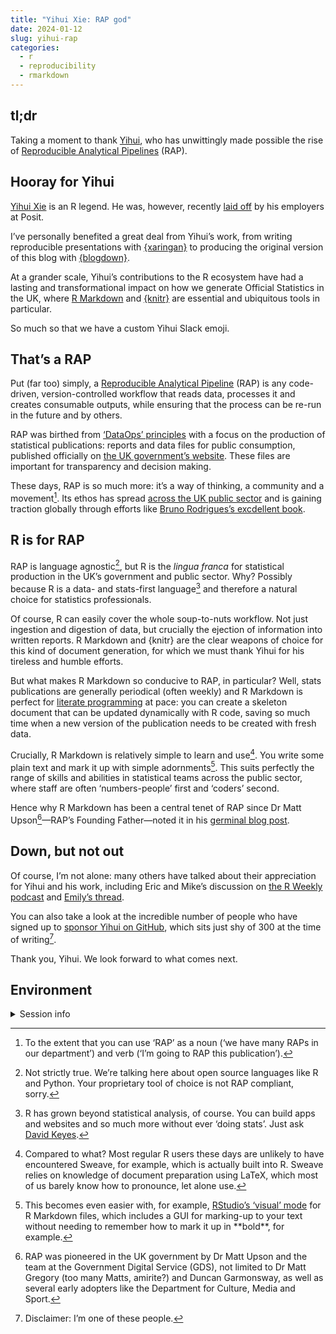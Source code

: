 ```yaml
---
title: "Yihui Xie: RAP god"
date: 2024-01-12
slug: yihui-rap
categories:
  - r
  - reproducibility
  - rmarkdown
---
```



## tl;dr

Taking a moment to thank [Yihui](https://yihui.org/), who has unwittingly made possible the rise of [Reproducible Analytical Pipelines](https://analysisfunction.civilservice.gov.uk/support/reproducible-analytical-pipelines/) (RAP).

## Hooray for Yihui

[Yihui Xie](https://yihui.org/) is an R legend. He was, however, recently [laid off](https://yihui.org/en/2024/01/bye-rstudio/) by his employers at Posit.

I've personally benefited a great deal from Yihui's work, from writing reproducible presentations with [{xaringan}](https://slides.yihui.org/xaringan/#1) to producing the original version of this blog with [{blogdown}](https://pkgs.rstudio.com/blogdown/).

At a grander scale, Yihui's contributions to the R ecosystem have had a lasting and transformational impact on how we generate Official Statistics in the UK, where [R Markdown](https://rmarkdown.rstudio.com/) and [{knitr}](https://yihui.org/knitr/) are essential and ubiquitous tools in particular.

So much so that we have a custom Yihui Slack emoji.

## That's a RAP

Put (far too) simply, a [Reproducible Analytical Pipeline](https://analysisfunction.civilservice.gov.uk/support/reproducible-analytical-pipelines/) (RAP) is any code-driven, version-controlled workflow that reads data, processes it and creates consumable outputs, while ensuring that the process can be re-run in the future and by others.

RAP was birthed from ['DataOps' principles](https://en.wikipedia.org/wiki/DevOps) with a focus on the production of statistical publications: reports and data files for public consumption, published officially on [the UK government's website](https://www.gov.uk/search/research-and-statistics?content_store_document_type=statistics_published&order=updated-newest). These files are important for transparency and decision making.

These days, RAP is so much more: it's a way of thinking, a community and a movement[^verb]. Its ethos has spread [across the UK public sector](https://nhsdigital.github.io/rap-community-of-practice/introduction_to_RAP/history_of_RAP/) and is gaining traction globally through efforts like [Bruno Rodrigues's excdellent book](https://raps-with-r.dev/).

## R is for RAP

RAP is language agnostic[^agnostic], but R is the _lingua franca_ for statistical production in the UK's government and public sector. Why? Possibly because R is a data- and stats-first language[^nostats] and therefore a natural choice for statistics professionals.

Of course, R can easily cover the whole soup-to-nuts workflow. Not just ingestion and digestion of data, but crucially the ejection of information into written reports. R Markdown and {knitr} are the clear weapons of choice for this kind of document generation, for which we must thank Yihui for his tireless and humble efforts.

But what makes R Markdown so conducive to RAP, in particular? Well, stats publications are generally periodical (often weekly) and R Markdown is perfect for [literate programming](https://en.wikipedia.org/wiki/Literate_programming) at pace: you can create a skeleton document that can be updated dynamically with R code, saving so much time when a new version of the publication needs to be created with fresh data.

Crucially, R Markdown is relatively simple to learn and use[^sweave]. You write some plain text and mark it up with simple adornments[^visual]. This suits perfectly the range of skills and abilities in statistical teams across the public sector, where staff are often 'numbers-people' first and 'coders' second. 

Hence why R Markdown has been a central tenet of RAP since Dr Matt Upson[^originator]—RAP's Founding Father—noted it in his [germinal blog post](https://dataingovernment.blog.gov.uk/2017/03/27/reproducible-analytical-pipeline/).

## Down, but not out

Of course, I'm not alone: many others have talked about their appreciation for Yihui and his work, including Eric and Mike's discussion on [the R Weekly podcast](https://rweekly.fireside.fm/147) and [Emily's thread](https://x.com/EmilyRiederer/status/1743672724403241196).

You can also take a look at the incredible number of people who have signed up to [sponsor Yihui on GitHub](https://github.com/sponsors/yihui), which sits just shy of 300 at the time of writing[^sponsor].

Thank you, Yihui. We look forward to what comes next.

## Environment {.appendix}

<details><summary>Session info</summary>
```r
cat("Last rendered:", format(Sys.time(), usetz = TRUE)); sessionInfo()
```
</details>

[^nostats]: R has grown beyond statistical analysis, of course. You can build apps and websites and so much more without ever 'doing stats'. Just ask [David Keyes](https://rwithoutstatistics.com/).
[^visual]: This becomes even easier with, for example, [RStudio's 'visual' mode](https://rstudio.github.io/visual-markdown-editing/) for R Markdown files, which includes a GUI for marking-up to your text without needing to remember how to mark it up in \*\*bold\*\*, for example.
[^sponsor]: Disclaimer: I'm one of these people.
[^agnostic]: Not strictly true. We're talking here about open source languages like R and Python. Your proprietary tool of choice is not RAP compliant, sorry.
[^verb]: To the extent that you can use 'RAP' as a noun ('we have many RAPs in our department') and verb ('I'm going to RAP this publication').
[^originator]: RAP was pioneered in the UK government by Dr Matt Upson and the team at the Government Digital Service (GDS), not limited to Dr Matt Gregory (too many Matts, amirite?) and Duncan Garmonsway, as well as several early adopters like the Department for Culture, Media and Sport.
[^sweave]: Compared to what? Most regular R users these days are unlikely to have encountered Sweave, for example, which is actually built into R. Sweave relies on knowledge of document preparation using LaTeX, which most of us barely know how to pronounce, let alone use. 